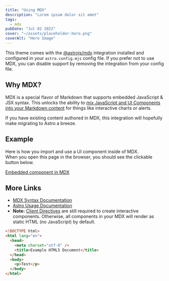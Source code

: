 ```yaml
---
title: "Using MDX"
description: "Lorem ipsum dolor sit amet"
tags:
  - mdx
pubDate: "Jul 02 2022"
cover: "~/assets/placeholder-hero.png"
coverAlt: "Hero Image"
---
```


This theme comes with the [@astrojs/mdx](https://docs.astro.build/en/guides/integrations-guide/mdx/) integration installed and configured in your `astro.config.mjs` config file. If you prefer not to use MDX, you can disable support by removing the integration from your config file.

## Why MDX?

MDX is a special flavor of Markdown that supports embedded JavaScript & JSX syntax. This unlocks the ability to [mix JavaScript and UI Components into your Markdown content](https://docs.astro.build/en/guides/markdown-content/#mdx-features) for things like interactive charts or alerts.

If you have existing content authored in MDX, this integration will hopefully make migrating to Astro a breeze.

## Example

Here is how you import and use a UI component inside of MDX.  
When you open this page in the browser, you should see the clickable button below.

<a href="#" onclick="alert('clicked!')">
  Embedded component in MDX
</a>

## More Links

- [MDX Syntax Documentation](https://mdxjs.com/docs/what-is-mdx)
- [Astro Usage Documentation](https://docs.astro.build/en/guides/markdown-content/#markdown-and-mdx-pages)
- **Note:** [Client Directives](https://docs.astro.build/en/reference/directives-reference/#client-directives) are still required to create interactive components. Otherwise, all components in your MDX will render as static HTML (no JavaScript) by default.

```html title="example.html" {2,3}
<!DOCTYPE html>
<html lang="en">
  <head>
    <meta charset="utf-8" />
    <title>Example HTML5 Document</title>
  </head>
  <body>
    <p>Test</p>
  </body>
</html>
```
